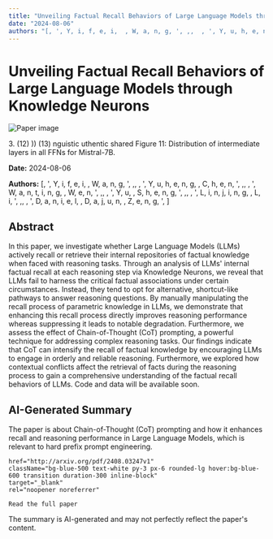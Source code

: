 ```yaml
---
title: "Unveiling Factual Recall Behaviors of Large Language Models through Knowledge Neurons"
date: "2024-08-06"
authors: "[, ', Y, i, f, e, i,  , W, a, n, g, ', ,,  , ', Y, u, h, e, n, g,  , C, h, e, n, ', ,,  , ', W, a, n, t, i, n, g,  , W, e, n, ', ,,  , ', Y, u,  , S, h, e, n, g, ', ,,  , ', L, i, n, j, i, n, g,  , L, i, ', ,,  , ', D, a, n, i, e, l,  , D, a, j, u, n,  , Z, e, n, g, ', ]"
---
```



<div className="bg-gray-800 text-white min-h-screen p-8">
  <h1 className="text-4xl font-bold mb-6">Unveiling Factual Recall Behaviors of Large Language Models through Knowledge Neurons</h1>

  <div className="mb-8">
    <Image
      src="/images/papers/Unveiling Factual Recall Behaviors of Large Language Models through Knowledge Neurons.png"
      alt="Paper image"
      width={800}
      height={600}
      layout="responsive"
      className="rounded-lg"
    />
    <p className="text-sm text-gray-400 mt-2">3.
(12)
))
(13)
nguistic
uthentic
shared
Figure 11: Distribution of intermediate layers in all FFNs for Mistral-7B.
</p>
  </div>

  <p className="text-gray-300 mb-2"><strong>Date:</strong> 2024-08-06</p>
  <p className="text-gray-300 italic mb-6"><strong>Authors:</strong> [, ', Y, i, f, e, i,  , W, a, n, g, ', ,,  , ', Y, u, h, e, n, g,  , C, h, e, n, ', ,,  , ', W, a, n, t, i, n, g,  , W, e, n, ', ,,  , ', Y, u,  , S, h, e, n, g, ', ,,  , ', L, i, n, j, i, n, g,  , L, i, ', ,,  , ', D, a, n, i, e, l,  , D, a, j, u, n,  , Z, e, n, g, ', ]</p>

  <div className="bg-gray-700 p-6 rounded-lg mb-8">
    <h2 className="text-2xl font-semibold mb-4">Abstract</h2>
    <p>In this paper, we investigate whether Large Language Models (LLMs) actively
recall or retrieve their internal repositories of factual knowledge when faced
with reasoning tasks. Through an analysis of LLMs' internal factual recall at
each reasoning step via Knowledge Neurons, we reveal that LLMs fail to harness
the critical factual associations under certain circumstances. Instead, they
tend to opt for alternative, shortcut-like pathways to answer reasoning
questions. By manually manipulating the recall process of parametric knowledge
in LLMs, we demonstrate that enhancing this recall process directly improves
reasoning performance whereas suppressing it leads to notable degradation.
Furthermore, we assess the effect of Chain-of-Thought (CoT) prompting, a
powerful technique for addressing complex reasoning tasks. Our findings
indicate that CoT can intensify the recall of factual knowledge by encouraging
LLMs to engage in orderly and reliable reasoning. Furthermore, we explored how
contextual conflicts affect the retrieval of facts during the reasoning process
to gain a comprehensive understanding of the factual recall behaviors of LLMs.
Code and data will be available soon.</p>
  </div>

  <div className="bg-gray-700 p-6 rounded-lg mb-8">
    <h2 className="text-2xl font-semibold mb-4">AI-Generated Summary</h2>
    <p>The paper is about Chain-of-Thought (CoT) prompting and how it enhances recall and reasoning performance in Large Language Models, which is relevant to hard prefix prompt engineering.</p>
  </div>


    href="http://arxiv.org/pdf/2408.03247v1"
    className="bg-blue-500 text-white py-3 px-6 rounded-lg hover:bg-blue-600 transition duration-300 inline-block"
    target="_blank"
    rel="noopener noreferrer"
  >
    Read the full paper
  </a>

  <p className="text-sm text-gray-400 mt-8">
    The summary is AI-generated and may not perfectly reflect the paper's content.
  </p>
</div>
